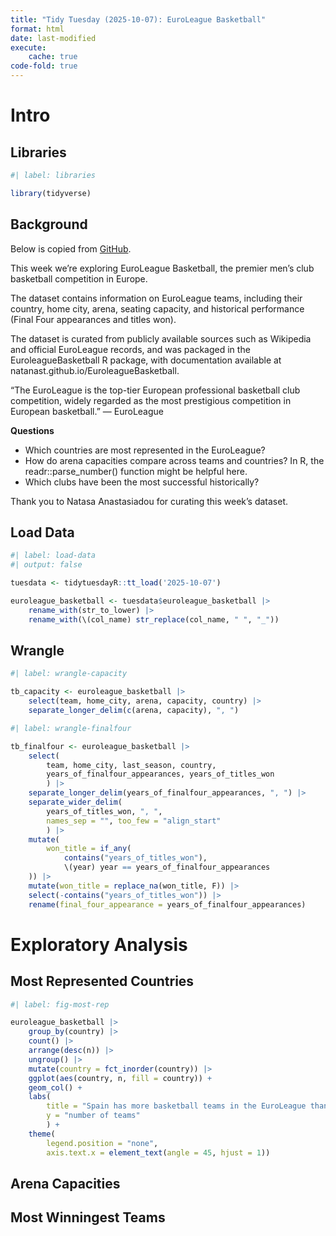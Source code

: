 ```yaml
---
title: "Tidy Tuesday (2025-10-07): EuroLeague Basketball"
format: html
date: last-modified
execute:
    cache: true
code-fold: true
---
```


# Intro

## Libraries

```r
#| label: libraries

library(tidyverse)
```

## Background

Below is copied from [GitHub](https://github.com/rfordatascience/tidytuesday/blob/main/data/2025/2025-10-07/readme.md).

This week we’re exploring EuroLeague Basketball, the premier men’s club basketball competition in Europe.

The dataset contains information on EuroLeague teams, including their country, home city, arena, seating capacity, and historical performance (Final Four appearances and titles won).

The dataset is curated from publicly available sources such as Wikipedia and official EuroLeague records, and was packaged in the EuroleagueBasketball R package, with documentation available at natanast.github.io/EuroleagueBasketball.

"The EuroLeague is the top-tier European professional basketball club competition, widely regarded as the most prestigious competition in European basketball." — EuroLeague

**Questions**

 - Which countries are most represented in the EuroLeague?
 - How do arena capacities compare across teams and countries? In R, the readr::parse_number() function might be helpful here.
 - Which clubs have been the most successful historically?

Thank you to Natasa Anastasiadou for curating this week's dataset.

## Load Data

```r
#| label: load-data
#| output: false

tuesdata <- tidytuesdayR::tt_load('2025-10-07')

euroleague_basketball <- tuesdata$euroleague_basketball |> 
    rename_with(str_to_lower) |> 
    rename_with(\(col_name) str_replace(col_name, " ", "_"))
```

## Wrangle

```r
#| label: wrangle-capacity

tb_capacity <- euroleague_basketball |>
    select(team, home_city, arena, capacity, country) |> 
    separate_longer_delim(c(arena, capacity), ", ")
```


```r
#| label: wrangle-finalfour

tb_finalfour <- euroleague_basketball |> 
    select(
        team, home_city, last_season, country, 
        years_of_finalfour_appearances, years_of_titles_won
        ) |> 
    separate_longer_delim(years_of_finalfour_appearances, ", ") |> 
    separate_wider_delim(
        years_of_titles_won, ", ", 
        names_sep = "", too_few = "align_start"
        ) |> 
    mutate(
        won_title = if_any(
            contains("years_of_titles_won"), 
            \(year) year == years_of_finalfour_appearances
    )) |> 
    mutate(won_title = replace_na(won_title, F)) |> 
    select(-contains("years_of_titles_won")) |> 
    rename(final_four_appearance = years_of_finalfour_appearances)
```

# Exploratory Analysis

## Most Represented Countries

```r
#| label: fig-most-rep

euroleague_basketball |> 
    group_by(country) |> 
    count() |> 
    arrange(desc(n)) |> 
    ungroup() |> 
    mutate(country = fct_inorder(country)) |> 
    ggplot(aes(country, n, fill = country)) +
    geom_col() +
    labs(
        title = "Spain has more basketball teams in the EuroLeague than any other country.",
        y = "number of teams"
        ) +
    theme(
        legend.position = "none",
        axis.text.x = element_text(angle = 45, hjust = 1))
```

## Arena Capacities

## Most Winningest Teams

